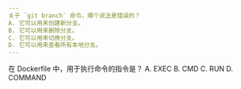 ```yaml
---
关于 `git branch` 命令，哪个说法是错误的？
A. 它可以用来创建新分支。
B. 它可以用来删除分支。
C. 它可以用来切换分支。
D. 它可以用来查看所有本地分支。
---
```

在 Dockerfile 中，用于执行命令的指令是？
A. EXEC
B. CMD
C. RUN
D. COMMAND